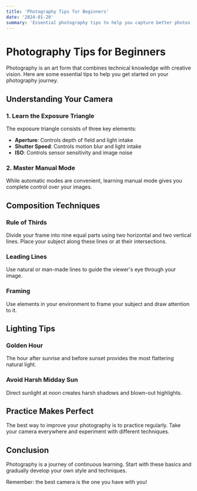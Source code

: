 ```yaml
---
title: 'Photography Tips for Beginners'
date: '2024-01-20'
summary: 'Essential photography tips to help you capture better photos and improve your skills.'
---
```


# Photography Tips for Beginners

Photography is an art form that combines technical knowledge with creative vision. Here are some essential tips to help you get started on your photography journey.

## Understanding Your Camera

### 1. Learn the Exposure Triangle

The exposure triangle consists of three key elements:

- **Aperture**: Controls depth of field and light intake
- **Shutter Speed**: Controls motion blur and light intake
- **ISO**: Controls sensor sensitivity and image noise

### 2. Master Manual Mode

While automatic modes are convenient, learning manual mode gives you complete control over your images.

## Composition Techniques

### Rule of Thirds

Divide your frame into nine equal parts using two horizontal and two vertical lines. Place your subject along these lines or at their intersections.

### Leading Lines

Use natural or man-made lines to guide the viewer's eye through your image.

### Framing

Use elements in your environment to frame your subject and draw attention to it.

## Lighting Tips

### Golden Hour

The hour after sunrise and before sunset provides the most flattering natural light.

### Avoid Harsh Midday Sun

Direct sunlight at noon creates harsh shadows and blown-out highlights.

## Practice Makes Perfect

The best way to improve your photography is to practice regularly. Take your camera everywhere and experiment with different techniques.

## Conclusion

Photography is a journey of continuous learning. Start with these basics and gradually develop your own style and techniques.

Remember: the best camera is the one you have with you!
